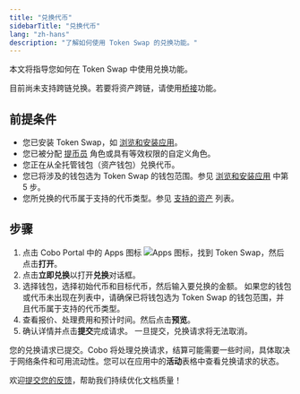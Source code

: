 ```yaml
---
title: "兑换代币"
sidebarTitle: "兑换代币"
lang: "zh-hans"
description: "了解如何使用 Token Swap 的兑换功能。"
---
```


本文将指导您如何在 Token Swap 中使用兑换功能。

<Info>目前尚未支持跨链兑换。若要将资产跨链，请使用[桥接](/cn/apps/bridge/introduction)功能。</Info>

## 前提条件
- 您已安装 Token Swap，如 [浏览和安装应用](/cn/apps/browse-and-install)。
- 您已被分配 [提币员](/cn/portal/risk-controls/roles-and-permissions) 角色或具有等效权限的自定义角色。
- 您正在从全托管钱包（资产钱包）兑换代币。
- 您已将涉及的钱包选为 Token Swap 的钱包范围。参见 [浏览和安装应用](/cn/apps/browse-and-install) 中第 5 步。
- 您所兑换的代币属于支持的代币类型。参见 [支持的资产](/cn/apps/token-swap/supported-assets) 列表。

## 步骤

1. 点击 Cobo Portal 中的 Apps 图标 <img src="/en/images/common/icon_apps.svg" className="icon" alt="Apps 图标" />，找到 Token Swap，然后点击**打开**。
2. 点击**立即兑换**以打开**兑换**对话框。
3. 选择钱包，选择初始代币和目标代币，然后输入要兑换的金额。
<Note>如果您的钱包或代币未出现在列表中，请确保已将钱包选为 Token Swap 的钱包范围，并且代币属于支持的代币类型。</Note>
4. 查看报价、处理费用和预计时间。然后点击**预览**。
5. 确认详情并点击**提交**完成请求。
    <Note>一旦提交，兑换请求将无法取消。</Note>

您的兑换请求已提交。Cobo 将处理兑换请求，结算可能需要一些时间，具体取决于网络条件和可用流动性。您可以在应用中的**活动**表格中查看兑换请求的状态。

<Tip>欢迎[提交您的反馈](https://forms.zohopublic.com/cobo/form/DocumentFeedbackForm/formperma/QvLOhxJv1_JMsJ-1dleZ8Itb_7rzN-LtgvsDdxosoVI?referrername=manuals)，帮助我们持续优化文档质量！</Tip>